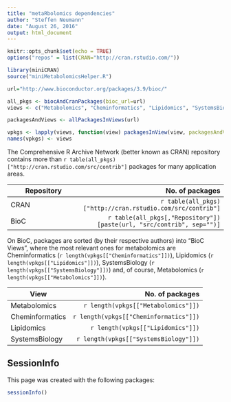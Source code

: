 ```yaml
---
title: "metaRbolomics dependencies"
author: "Steffen Neumann"
date: "August 26, 2016"
output: html_document
---
```


```r
knitr::opts_chunk$set(echo = TRUE)
options("repos" = list(CRAN="http://cran.rstudio.com/"))

library(miniCRAN)
source("miniMetabolomicsHelper.R")

```


```r

url="http://www.bioconductor.org/packages/3.9/bioc/"

all_pkgs <- biocAndCranPackages(bioc_url=url)
views <- c("Metabolomics", "Cheminformatics", "Lipidomics", "SystemsBiology")

packagesAndViews <- allPackagesInViews(url)

vpkgs <- lapply(views, function(view) packagesInView(view, packagesAndViews=packagesAndViews))
names(vpkgs) <- views
```

The Comprehensive R Archive Network (better known as CRAN) repository contains more than `r table(all_pkgs)["http://cran.rstudio.com/src/contrib"]` packages for many application areas.


| Repository                 | No. of packages                       |
| -------------------------- | -------------------------------------:|
| CRAN                       | `r table(all_pkgs)["http://cran.rstudio.com/src/contrib"]`   |
| BioC                       | `r table(all_pkgs[,"Repository"])[paste(url, "src/contrib", sep="")]`   |


On BioC, packages are sorted (by their respective authors) into “BioC Views”, where the most relevant ones for metabolomics are Cheminformatics (`r length(vpkgs[["Cheminformatics"]])`), Lipidomics (`r length(vpkgs[["Lipidomics"]])`), SystemsBiology (`r length(vpkgs[["SystemsBiology"]])`) and, of course, Metabolomics (`r length(vpkgs[["Metabolomics"]])`).



| View                 | No. of packages                       |
| -------------------- | -------------------------------------:|
| Metabolomics         | `r length(vpkgs[["Metabolomics"]])`   |
| Cheminformatics      | `r length(vpkgs[["Cheminformatics"]])`|
| Lipidomics           | `r length(vpkgs[["Lipidomics"]])`     |
| SystemsBiology       | `r length(vpkgs[["SystemsBiology"]])` |

## SessionInfo

This page was created with the following packages:

```r
sessionInfo()
```
